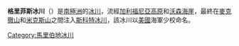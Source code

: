 {{coord|86|11|S|149|24|W|source:GNIS|display=title}}

'''格里菲斯冰川'''（{{lang-en|Griffith Glacier}}）是[[南極洲|南極洲]]的[[冰川|冰川]]，流經[[加利福尼亞高原|加利福尼亞高原]]和[[沃森海崖|沃森海崖]]，最終在[[麥克徹山|麥克徹山]]和[[米克斯山|米克斯山]]之間注入[[斯科特冰川|斯科特冰川]]，該冰川以[[美國|美國]]海軍少校命名。

{{DEFAULTSORT:Griffith Glacier}}
[[Category:馬里伯地冰川|Category:馬里伯地冰川]]


{{MarieByrdLand-geo-stub}}
